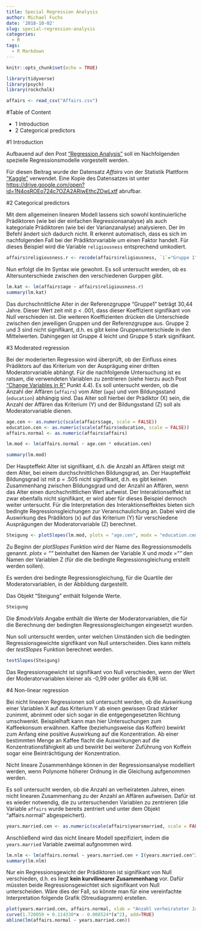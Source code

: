 ```yaml
---
title: Special Regression Analysis
author: Michael Fuchs
date: '2018-10-02'
slug: special-regression-analysis
categories:
  - R
tags:
  - R Markdown
---
```


```r
knitr::opts_chunk$set(echo = TRUE)
```


```r
library(tidyverse)
library(psych)
library(rockchalk)
```
```r
affairs <- read_csv("Affairs.csv")
```


#Table of Content

+ 1 Introduction
+ 2 Categorical predictors


#1 Introduction

Aufbauend auf den Post ["Regression Analysis"](https://michael-fuchs.netlify.com/2018/09/21/regression-analysis/) soll im Nachfolgenden spezielle Regressionsmodelle vorgestellt werden.

Für diesen Beitrag wurde der Datensatz *Affairs* von der Statistik Plattform ["Kaggle"](https://www.kaggle.com) verwendet. Eine Kopie des Datensatzes ist unter <https://drive.google.com/open?id=1N4osROEo724c7OZA2ARiwEthcZDwLxtf> abrufbar.


#2 Categorical predictors

Mit dem allgemeinen linearen Modell lassens sich sowohl kontinuierliche Prädiktoren (wie bei der einfachen Regressionsanalyse) als auch kategoriale Prädiktoren (wie bei der Varianzanalyse) analysieren. Der *lm* Befehl ändert sich dadurch nicht. R erkennt automatisch, dass es sich im nachfolgenden Fall bei der Prädiktorvariable um einen Faktor handelt. Für dieses Beispiel wird die Variable `religiousness` entsprechend umkodiert. 
```r
affairs$religiousness.r <- recode(affairs$religiousness, `1`="Gruppe 1", `2`="Gruppe 2", `3`="Gruppe 3", `4`="Gruppe 4", `5`="Gruppe 5")
```

Nun erfolgt die *lm* Syntax wie gewohnt. Es soll untersucht werden, ob es Altersunterschiede zwischen den verschiedenen Gurppen gibt.
```r
lm.kat <- lm(affairs$age ~ affairs$religiousness.r)
summary(lm.kat)
```

Das durchschnittliche Alter in der Referenzgruppe "Gruppe1" beträgt 30,44 Jahre. Dieser Wert zeit mit p < .001, dass dieser Koeffizient signifikant von Null verschieden ist. Die weiteren Koeffizienten drücken die Unterschiede zwischen den jeweiligen Gruppen und der Referenzgruppe aus. Gruppe 2 und 3 sind nicht signifikant, d.h. es gibt keine Gruppenunterschiede in den Mittelwerten. Dahingegen ist Gruppe 4 leicht und Gruppe 5 stark signifikant. 


#3 Moderated regression

Bei der moderierten Regression wird überprüft, ob der Einfluss eines Prädiktors auf das Kriterium von der Ausprägung einer dritten Moderatorvariable abhängt. Für die nachfolgende Untersuchung ist es ratsam, die verwendeten Variablen zu zentrieren (siehe hierzu auch Post ["Change Variables in R"](https://michael-fuchs.netlify.com/2018/08/24/edit-variables-in-r/) Punkt 4.4). Es soll untersucht werden, ob die Anzahl der Affären (`affairs`) vom Alter (`age`) und vom Bildungsstand (`education`) abhängig sind. Das Alter soll hierbei der Prädiktor (X) sein, die Anzahl der Affären das Kriterium (Y) und der Bildungsstand (Z) soll als Moderatorvariable dienen. 


```r
age.cen <- as.numeric(scale(affairs$age, scale = FALSE))
education.cen <- as.numeric(scale(affairs$education, scale = FALSE))
affairs.normal <- as.numeric(affairs$affairs)

lm.mod <- lm(affairs.normal ~ age.cen * education.cen)

summary(lm.mod)
```

Der Haupteffekt Alter ist signifikant, d.h. die Anzahl an Affären steigt mit dem Alter, bei einem durchschnittlichen Bildungsgrad, an. Der Haupteffekt Bildungsgrad ist mit p = .505 nicht signifikant, d.h. es gibt keinen Zusammenhang zwischen Bildungsgrad und der Anzahl an Affären, wenn das Alter einen durchschnittlichen Wert aufweist. Der Interaktionseffekt ist zwar ebenfalls nicht signifikant, er wird aber für dieses Beispiel dennoch weiter untersucht. Für die Interpretation des Interaktionseffektes bieten sich bedingte Regressionsgleichungen zur Veranschaulichung an. Dabei wird die Auswirkung des Prädiktors (x) auf das Kriterium (Y) für verschiedene Ausprägungen der Moderatorvariable (Z) berechnet. 
```r
Steigung <- plotSlopes(lm.mod, plotx = "age.cen", modx = "education.cen")
```

Zu Beginn der *plotSlopes* Funktion wird der Name des Regressionsmodells genannt. *plotx = ""* beinhaltet den Namen der Variable X und *modx =""* den Namen der Variablen Z (für die die bedingte Regressionsgleichung erstellt werden sollen).

Es werden drei bedingte Regressionsgleichung, für die Quartile der Moderatorvariablen, in der Abbildung dargestellt. 

Das Objekt "Steigung" enthält folgende Werte.
```r
Steigung
```

Die *$modxVals* Angabe enthält die Werte der Moderatorvariablen, die für die Berechnung der bedingten Regressionsgleichungen eingesetzt wurden. 

Nun soll untersucht werden, unter welchen Umständen sich die bedingten Regressionsgewichte signifikant von Null unterscheiden. Dies kann mittels der *testSlopes* Funktion berechnet werden.
```r
testSlopes(Steigung)
```

Das Regressionsgewicht ist signifikant von Null verschieden, wenn der Wert der Moderatorvariablen kleiner als -0,99 oder größer als 6,98 ist. 


#4 Non-linear regression

Bei nicht linearen Regressionen soll untersucht werden, ob die Auswirkung einer Variablen X auf das Kriterium Y ab einen gewissen Grad stärker zunimmt, abnimmt oder sich sogar in die entgegengesetzten Richtung umschwenkt. Beispielhaft kann man hier Untersuchungen zum Kaffeekonsum erwähnen. Kaffee (beziehungsweise das Koffein) bewirkt zum Anfang eine positive Auswirkung auf die Konzentration. Ab einer bestimmten Menge an Kaffee flacht die Auswirkungen auf die Konzentrationsfähigkeit ab und bewirkt bei weiterer Zuführung von Koffein sogar eine Beinträchtigung der Konzentration.

Nicht lineare Zusammenhänge können in der Regressionsanalyse modelliert werden, wenn Polynome höherer Ordnung in die Gleichung aufgenommen werden. 

Es soll untersucht werden, ob die Anzahl an verheirateten Jahren, einen nicht linearen Zusammenhang zu der Anzahl an Affären aufweisen. Dafür ist es wieder notwendig, die zu untersuchenden Variablen zu zentrieren (die Variable `affairs` wurde bereits zentriert und unter dem Objekt "affairs.normal" abgespeichert).
```r
years.married.cen <- as.numeric(scale(affairs$yearsmarried, scale = FALSE))
```

Anschließend wird das nicht lineare Modell spezifiziert, indem die `years.married` Variable zweimal aufgnommen wird. 
```r
lm.nlm <- lm(affairs.normal ~ years.married.cen + I(years.married.cen^2))
summary(lm.nlm)
```

Nur ein Regressionsgewicht der Prädiktoren ist signifikant von Null verschieden, d.h. es liegt **kein kurvilinearer Zusammenhang** vor. Dafür müssten beide Regressionsgewichtet sich signifikant von Null unterscheiden. Wäre dies der Fall, so könnte man für eine vereinfachte Interpretation folgende Grafik (Streudiagramm) erstellen.
```r
plot(years.married.cen, affairs.normal, xlab = "Anzahl verheirateter Jahre zentriert", ylab = "Affären vs. Treue")
curve(1.720059 + 0.114330*x - 0.008524*(x^2), add=TRUE)
abline(lm(affairs.normal ~ years.married.cen))
```












```r

```